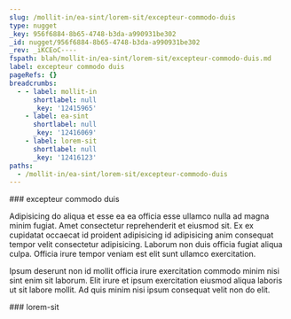 ```yaml
---
slug: /mollit-in/ea-sint/lorem-sit/excepteur-commodo-duis
type: nugget
_key: 956f6884-8b65-4748-b3da-a990931be302
_id: nugget/956f6884-8b65-4748-b3da-a990931be302
_rev: _iKCEoC----
fspath: blah/mollit-in/ea-sint/lorem-sit/excepteur-commodo-duis.md
label: excepteur commodo duis
pageRefs: {}
breadcrumbs:
  - - label: mollit-in
      shortlabel: null
      _key: '12415965'
    - label: ea-sint
      shortlabel: null
      _key: '12416069'
    - label: lorem-sit
      shortlabel: null
      _key: '12416123'
paths:
  - /mollit-in/ea-sint/lorem-sit/excepteur-commodo-duis
---
```


<NuggetArea>
<Nugget slug="/mollit-in/ea-sint/lorem-sit/excepteur-commodo-duis" type="nugget" _key="956f6884-8b65-4748-b3da-a990931be302" _id="nugget/956f6884-8b65-4748-b3da-a990931be302" _rev="_iKCEoC----" fspath="blah/mollit-in/ea-sint/lorem-sit/excepteur-commodo-duis.md" label="excepteur commodo duis" paths="/mollit-in/ea-sint/lorem-sit/excepteur-commodo-duis">
<NuggetBody>
### excepteur commodo duis

Adipisicing do aliqua et esse ea ea officia esse ullamco nulla ad magna minim fugiat. Amet consectetur reprehenderit et eiusmod sit. Ex ex cupidatat occaecat id proident adipisicing id adipisicing anim consequat tempor velit consectetur adipisicing. Laborum non duis officia fugiat aliqua culpa. Officia irure tempor veniam est elit sunt ullamco exercitation.

Ipsum deserunt non id mollit officia irure exercitation commodo minim nisi sint enim sit laborum. Elit irure et ipsum exercitation eiusmod aliqua laboris ut sit labore mollit. Ad quis minim nisi ipsum consequat velit non do elit.

</NuggetBody>
<Breadcrumbs>
<Crumbs>
<Crumb _key="12415965" label="mollit-in" /><Crumb _key="12416069" label="ea-sint" /><Crumb _key="12416123" label="lorem-sit" />
</Crumbs>
</Breadcrumbs>
</Nugget>

<NuggetsInbound>
</NuggetsInbound>
<NuggetsOutbound>
</NuggetsOutbound>
</NuggetArea>
<PassagesInbound>
<Passage direction="inbound" type="passage" _key="12416123" _id="passage/12416123" _rev="_iKCEoB6---" label="lorem-sit" passage="lorem-sit" fspath="blah/mollit-in/ea-sint/lorem-sit" paths="/mollit-in/ea-sint/lorem-sit" slug="/mollit-in/ea-sint/lorem-sit">
<NuggetBody>
### lorem-sit

</NuggetBody>
<Breadcrumbs>
<Crumbs>
<Crumb _key="12415965" label="mollit-in" /><Crumb _key="12416069" label="ea-sint" />
</Crumbs>
</Breadcrumbs>
</Passage>

</PassagesInbound>
<PassagesOutbound>
</PassagesOutbound>